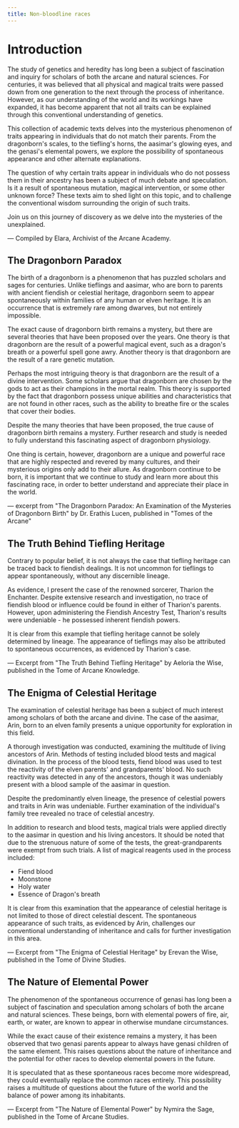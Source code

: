 ```yaml
---
title: Non-bloodline races
---
```


# Introduction

The study of genetics and heredity has long been a subject of fascination and inquiry for scholars of both the arcane and natural sciences. For centuries, it was believed that all physical and magical traits were passed down from one generation to the next through the process of inheritance. However, as our understanding of the world and its workings have expanded, it has become apparent that not all traits can be explained through this conventional understanding of genetics.

This collection of academic texts delves into the mysterious phenomenon of traits appearing in individuals that do not match their parents. From the dragonborn's scales, to the tiefling's horns, the aasimar's glowing eyes, and the genasi's elemental powers, we explore the possibility of spontaneous appearance and other alternate explanations.

The question of why certain traits appear in individuals who do not possess them in their ancestry has been a subject of much debate and speculation. Is it a result of spontaneous mutation, magical intervention, or some other unknown force? These texts aim to shed light on this topic, and to challenge the conventional wisdom surrounding the origin of such traits.

Join us on this journey of discovery as we delve into the mysteries of the unexplained.

&mdash; Compiled by Elara, Archivist of the Arcane Academy.

## The Dragonborn Paradox

The birth of a dragonborn is a phenomenon that has puzzled scholars and sages for centuries. Unlike tieflings and aasimar, who are born to parents with ancient fiendish or celestial heritage, dragonborn seem to appear spontaneously within families of any human or elven heritage. It is an occurrence that is extremely rare among dwarves, but not entirely impossible.

The exact cause of dragonborn birth remains a mystery, but there are several theories that have been proposed over the years. One theory is that dragonborn are the result of a powerful magical event, such as a dragon's breath or a powerful spell gone awry. Another theory is that dragonborn are the result of a rare genetic mutation.

Perhaps the most intriguing theory is that dragonborn are the result of a divine intervention. Some scholars argue that dragonborn are chosen by the gods to act as their champions in the mortal realm. This theory is supported by the fact that dragonborn possess unique abilities and characteristics that are not found in other races, such as the ability to breathe fire or the scales that cover their bodies.

Despite the many theories that have been proposed, the true cause of dragonborn birth remains a mystery. Further research and study is needed to fully understand this fascinating aspect of dragonborn physiology.

One thing is certain, however, dragonborn are a unique and powerful race that are highly respected and revered by many cultures, and their mysterious origins only add to their allure. As dragonborn continue to be born, it is important that we continue to study and learn more about this fascinating race, in order to better understand and appreciate their place in the world.

&mdash; excerpt from "The Dragonborn Paradox: An Examination of the Mysteries of Dragonborn Birth" by Dr. Erathis Lucen, published in "Tomes of the Arcane"

## The Truth Behind Tiefling Heritage

Contrary to popular belief, it is not always the case that tiefling heritage can be traced back to fiendish dealings. It is not uncommon for tieflings to appear spontaneously, without any discernible lineage.

As evidence, I present the case of the renowned sorcerer, Tharion the Enchanter. Despite extensive research and investigation, no trace of fiendish blood or influence could be found in either of Tharion's parents. However, upon administering the Fiendish Ancestry Test, Tharion's results were undeniable - he possessed inherent fiendish powers.

It is clear from this example that tiefling heritage cannot be solely determined by lineage. The appearance of tieflings may also be attributed to spontaneous occurrences, as evidenced by Tharion's case.

&mdash; Excerpt from "The Truth Behind Tiefling Heritage" by Aeloria the Wise, published in the Tome of Arcane Knowledge.

## The Enigma of Celestial Heritage

The examination of celestial heritage has been a subject of much interest among scholars of both the arcane and divine. The case of the aasimar, Arin, born to an elven family presents a unique opportunity for exploration in this field.

A thorough investigation was conducted, examining the multitude of living ancestors of Arin. Methods of testing included blood tests and magical divination. In the process of the blood tests, fiend blood was used to test the reactivity of the elven parents' and grandparents' blood. No such reactivity was detected in any of the ancestors, though it was undeniably present with a blood sample of the aasimar in question.

Despite the predominantly elven lineage, the presence of celestial powers and traits in Arin was undeniable. Further examination of the individual's family tree revealed no trace of celestial ancestry.

In addition to research and blood tests, magical trials were applied directly to the aasimar in question and his living ancestors. It should be noted that due to the strenuous nature of some of the tests, the great-grandparents were exempt from such trials. A list of magical reagents used in the process included:

- Fiend blood
- Moonstone
- Holy water
- Essence of Dragon's breath

It is clear from this examination that the appearance of celestial heritage is not limited to those of direct celestial descent. The spontaneous appearance of such traits, as evidenced by Arin, challenges our conventional understanding of inheritance and calls for further investigation in this area.

&mdash; Excerpt from "The Enigma of Celestial Heritage" by Erevan the Wise, published in the Tome of Divine Studies.

## The Nature of Elemental Power

The phenomenon of the spontaneous occurrence of genasi has long been a subject of fascination and speculation among scholars of both the arcane and natural sciences. These beings, born with elemental powers of fire, air, earth, or water, are known to appear in otherwise mundane circumstances.

While the exact cause of their existence remains a mystery, it has been observed that two genasi parents appear to always have genasi children of the same element. This raises questions about the nature of inheritance and the potential for other races to develop elemental powers in the future.

It is speculated that as these spontaneous races become more widespread, they could eventually replace the common races entirely. This possibility raises a multitude of questions about the future of the world and the balance of power among its inhabitants.

&mdash; Excerpt from "The Nature of Elemental Power" by Nymira the Sage, published in the Tome of Arcane Studies.
